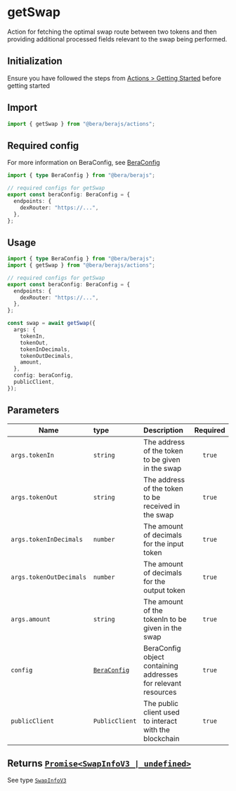 # getSwap

Action for fetching the optimal swap route between two tokens and then providing additional processed fields relevant to the swap being performed.

## Initialization

Ensure you have followed the steps from [Actions > Getting Started](/actions/getting-started) before getting started

## Import

```ts
import { getSwap } from "@bera/berajs/actions";
```

## Required config

For more information on BeraConfig, see [BeraConfig](/bera-config/)

```ts twoslash
import { type BeraConfig } from "@bera/berajs";

// required configs for getSwap
export const beraConfig: BeraConfig = {
  endpoints: {
    dexRouter: "https://...",
  }, 
};
```

## Usage

```ts
import { type BeraConfig } from "@bera/berajs";
import { getSwap } from "@bera/berajs/actions";

// required configs for getSwap
export const beraConfig: BeraConfig = {
  endpoints: {
    dexRouter: "https://...",
  }, 
};

const swap = await getSwap({
  args: {
    tokenIn,
    tokenOut,
    tokenInDecimals,
    tokenOutDecimals,
    amount,
  },
  config: beraConfig,
  publicClient,
});
```

## Parameters

| Name                    | type                              | Description                                                   | Required |
| ----------------------- | :-------------------------------- | :------------------------------------------------------------ | :------: |
| `args.tokenIn`          | `string`                          | The address of the token to be given in the swap              |  `true`  |
| `args.tokenOut`         | `string`                          | The address of the token to be received in the swap           |  `true`  |
| `args.tokenInDecimals`  | `number`                          | The amount of decimals for the input token                    |  `true`  |
| `args.tokenOutDecimals` | `number`                          | The amount of decimals for the output token                   |  `true`  |
| `args.amount`           | `string`                          | The amount of the tokenIn to be given in the swap             |  `true`  |
| `config`                | [`BeraConfig`](/types/BeraConfig) | BeraConfig object containing addresses for relevant resources |  `true`  |
| `publicClient`          | `PublicClient`                    | The public client used to interact with the blockchain        |  `true`  |


## Returns [`Promise<SwapInfoV3 | undefined>`](/types/SwapInfoV3/)

See type [`SwapInfoV3`](/types/SwapInfoV3/)

